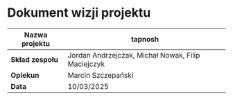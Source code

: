 # Dokument wizji projektu

| **Nazwa projektu** | tapnosh                                            |
| ------------------ | -------------------------------------------------- |
| **Skład zespołu**  | Jordan Andrzejczak, Michał Nowak, Filip Maciejczyk |
| **Opiekun**        | Marcin Szczepański                                 |
| **Data**           | 10/03/2025                                         |
